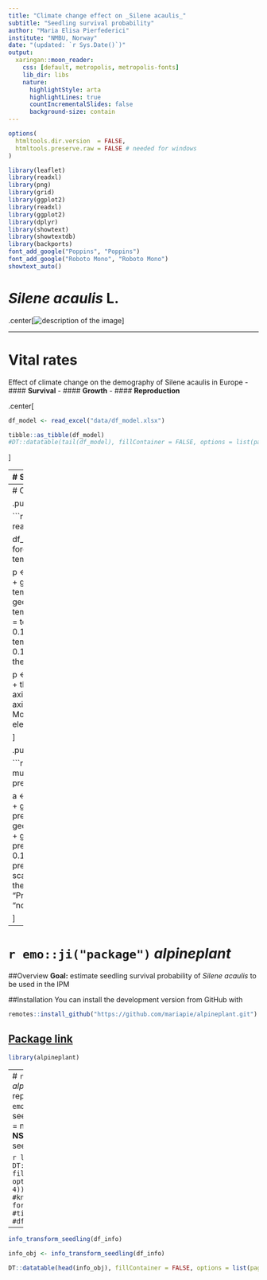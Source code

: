 ```yaml
---
title: "Climate change effect on _Silene acaulis_"
subtitle: "Seedling survival probability"
author: "Maria Elisa Pierfederici"
institute: "NMBU, Norway"
date: "(updated: `r Sys.Date()`)"
output:
  xaringan::moon_reader:
    css: [default, metropolis, metropolis-fonts]
    lib_dir: libs
    nature:
      highlightStyle: arta
      highlightLines: true
      countIncrementalSlides: false
      background-size: contain
---
```


```r
options(
  htmltools.dir.version  = FALSE,
  htmltools.preserve.raw = FALSE # needed for windows
)

```

```r
library(leaflet)
library(readxl)
library(png)
library(grid)
library(ggplot2)
library(readxl)
library(ggplot2)
library(dplyr)
library(showtext)
library(showtextdb)
library(backports)
font_add_google("Poppins", "Poppins")
font_add_google("Roboto Mono", "Roboto Mono")
showtext_auto()
```

# *Silene acaulis* L.

.center[![description of the image](img/sileneacaulis.png)]

---

# Vital rates 
Effect of climate change on the demography of Silene acaulis in Europe
- #### **Survival**
- #### **Growth**
- #### **Reproduction**

.center[
```r
df_model <- read_excel("data/df_model.xlsx")     

tibble::as_tibble(df_model)
#DT::datatable(tail(df_model), fillContainer = FALSE, options = list(pageLength = 4))
```
]

---
# Study sites `r emo::ji("earth")`

Four populations located in **Sweden**

- Jamtland region = **SJ1**  **SJ2** 
- Norbotten region =  **SA1** **SA2** 

.center[ 
```r

df_location <- read_excel("data/lat_long_EU_sites_Silene.xlsx",
                             col_types = c("text", "numeric", "numeric"))
df_location %>%
  leaflet( width = 900) %>%
  addTiles() %>%
  addMarkers(clusterOptions = markerClusterOptions(), popup = "SA1")
```
]

---
# Climate `r emo::ji("graph")`

.pull-left[
**Temperature** 

```r

df_climate <- read_excel("data/df_climvar_sweden.xlsx")

df_sorted <-
  df_climate %>%
  mutate(site = 
forcats::fct_reorder(site, -temp_mean_summer))

p <- ggplot(df_sorted, aes(site, fill = site)) +
  geom_boxplot(aes(y = temp_mean_summer)) +
  geom_boxplot(aes(y = temp_mean_winter)) +
  geom_point(aes(y = temp_mean_summer), size = 2, alpha = 0.15) +
  geom_point(aes(y = temp_mean_winter), size = 2, alpha = 0.15) +
  scale_fill_hue(direction = 1) +
  theme_classic()

p <- p + labs(x = NULL, y = "Temperature") +
  theme(legend.position = "none",
        axis.title = element_text(size = 16),
         axis.text.x = element_text(family = "Roboto Mono", size = 13),
        axis.text.y = element_text(size = 13))
p
```

]

.pull-right[
**Precipitation** 

```r

df_sorted2 <-
  df_climate %>%
  mutate(site =
           forcats::fct_reorder(site,-precip_tot_summer))

a <- ggplot(df_sorted2, aes(site, fill = site)) +
  geom_boxplot(aes(y= precip_tot_summer)) +
  geom_boxplot(aes(y= precip_tot_winter)) +
  geom_point(aes(y= precip_tot_summer),size = 2, alpha = 0.15)+
  geom_point(aes(y= precip_tot_winter),size = 2, alpha = 0.15)+
  scale_fill_hue(direction = 1) +
  theme_classic()
a <- p+ labs(x = NULL, y = "Precipitation") +
        theme(legend.position = "none")
a
```

]

---
# `r emo::ji("package")` _alpineplant_
##Overview
**Goal:** estimate seedling survival probability of _Silene acaulis_ to be used in the IPM 

##Installation 
You can install the development version from GitHub with

```r
remotes::install_github("https://github.com/mariapie/alpineplant.git")
```
[Package link](https://github.com/mariapie/alpineplant.git)
--
```r
library(alpineplant)
```

---
# `r emo::ji("package")` _alpineplant_
## _Silene acaulis_ reproduction data  `r emo::ji("book")` 
- **SSsd** = seedling sample size 
- **Ndsd** = number of dead seedling
- **NSsd** = number of survived seedling

```r
library(DT)
DT::datatable(head(df_info), fillContainer = FALSE, options = list(pageLength = 4))
#knitr::kable(head(df_info), format = 'html')
#tibble::as_tibble(df_info)
#df_info %>% DT::datatable()
```
---

```r
info_transform_seedling(df_info)
```

```r
info_obj <- info_transform_seedling(df_info)
```

```r
DT::datatable(head(info_obj), fillContainer = FALSE, options = list(pageLength = 4))
```
